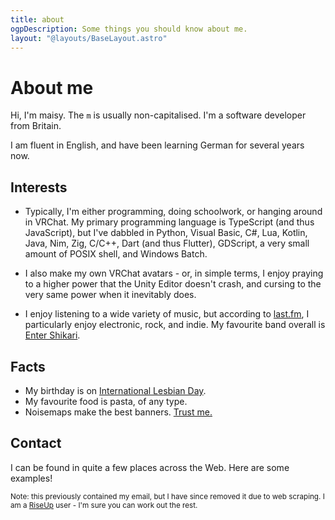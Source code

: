 ```yaml
---
title: about
ogpDescription: Some things you should know about me.
layout: "@layouts/BaseLayout.astro"
---
```



# About me
Hi, I'm maisy. The `m` is usually non-capitalised. I'm a <DynamicAge birthDate="08-10-2007" /> software developer from Britain.

I am fluent in English, and have been learning German for several years now.

## Interests
* Typically, I'm either programming, doing schoolwork, or hanging around in VRChat. My primary programming language is
TypeScript (and thus JavaScript), but I've dabbled in Python, Visual Basic, C#, Lua, Kotlin, Java, Nim, Zig, C/C++, Dart (and thus Flutter), GDScript, a very small amount of POSIX shell, and Windows Batch.

* I also make my own VRChat avatars - or, in simple terms, I enjoy praying to a higher power that the Unity Editor doesn't crash, and cursing to the very same power when it inevitably does.

* I enjoy listening to a wide variety of music, but according to [last.fm](//last.fm/user/Beeffers), I particularly enjoy electronic, rock, and indie. My favourite band overall is [Enter Shikari](//en.wikipedia.org/wiki/Enter_Shikari).

## Facts
* My birthday is on [International Lesbian Day](//en.wikipedia.org/wiki/International_Lesbian_Day).
* My favourite food is pasta, of any type.
* Noisemaps make the best banners. [Trust me.](//i.maisy.moe/cb75c3b7a.png)

## Contact
I can be found in quite a few places across the Web. Here are some examples!

<sub>Note: this previously contained my email, but I have since removed it due to web scraping. I am a [RiseUp](//riseup.net) user - I'm sure you can work out the rest.</sub>

<Socials />
